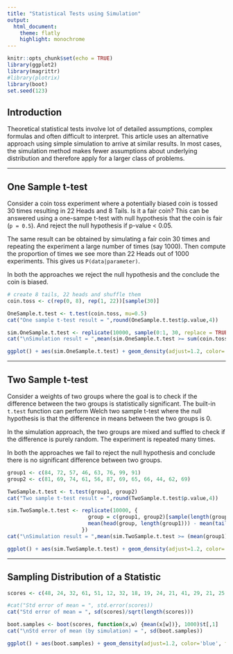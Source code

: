 ---
title: "Statistical Tests using Simulation"
output: 
  html_document:
    theme: flatly
    highlight: monochrome
---

```{r setup, include=FALSE, message=FALSE, echo=FALSE}
knitr::opts_chunk$set(echo = TRUE)
library(ggplot2)
library(magrittr)
#library(plotrix)
library(boot)
set.seed(123)
```


## Introduction
Theoretical statistical tests involve lot of detailed assumptions, complex formulas and often difficult to interpret. This article uses an alternative approach using simple simulation to arrive at similar results. In most cases, the simulation method makes fewer assumptions about underlying distribution and therefore apply for a larger class of problems.

<hr>
## One Sample t-test
Consider a coin toss experiment where a potentially biased coin is tossed 30 times resulting in 22 Heads and 8 Tails. Is it a fair coin? This can be answered using a one-sampe t-test with null hypothesis that the coin is fair (`p = 0.5`). And reject the null hypothesis if p-value < 0.05.

The same result can be obtained by simulating a fair coin 30 times and repeating the experiment a large number of times (say 1000). Then compute the proportion of times we see more than 22 Heads out of 1000 experiments. This gives us `P(data|parameter)`.

In both the approaches we reject the null hypothesis and the conclude the coin is biased.

```{r, results='hold'}
# create 8 tails, 22 heads and shuffle them
coin.toss <- c(rep(0, 8), rep(1, 22))[sample(30)] 

OneSample.t.test <- t.test(coin.toss, mu=0.5)
cat("One sample t-test result = ",round(OneSample.t.test$p.value,4))

sim.OneSample.t.test <- replicate(10000, sample(0:1, 30, replace = TRUE)) %>% colSums
cat("\nSimulation result = ",mean(sim.OneSample.t.test >= sum(coin.toss)))
```
```{r, echo=FALSE}
ggplot() + aes(sim.OneSample.t.test) + geom_density(adjust=1.2, color='red', fill='red', alpha=0.1) + geom_vline(xintercept=sum(coin.toss)) + ggtitle("Simulation of Coin Toss") + xlab("# of Heads")
```


<hr>
## Two Sample t-test
Consider a weights of two groups where the goal is to check if the difference between the two groups is statistically significant. The built-in `t.test` function can perform Welch two sample t-test where the null hypothesis is that the difference in means between the two groups is 0. 

In the simulation approach, the two groups are mixed and suffled to check if the difference is purely random. The experiment is repeated many times.

In both the approaches we fail to reject the null hypothesis and conclude there is no significant difference between two groups. 

```{r, results='hold'}
group1 <- c(84, 72, 57, 46, 63, 76, 99, 91)
group2 <- c(81, 69, 74, 61, 56, 87, 69, 65, 66, 44, 62, 69)

TwoSample.t.test <- t.test(group1, group2)
cat("Two sample t-test result = ",round(TwoSample.t.test$p.value,4))

sim.TwoSample.t.test <- replicate(10000, {
                          group = c(group1, group2)[sample(length(group1)+length(group2))]; #shuffle
                          mean(head(group, length(group1))) - mean(tail(group, length(group2)))
                        })
cat("\nSimulation result = ",mean(sim.TwoSample.t.test >= (mean(group1) - mean(group2))))
```
```{r, echo=FALSE}
ggplot() + aes(sim.TwoSample.t.test) + geom_density(adjust=1.2, color='green', fill='green', alpha=0.1) + geom_vline(xintercept=mean(group1) - mean(group2)) + ggtitle("Simulation of Group Difference") + xlab("Difference between groups")
```

<hr>
## Sampling Distribution of a Statistic

```{r, results='hold'}
scores <- c(48, 24, 32, 61, 51, 12, 32, 18, 19, 24, 21, 41, 29, 21, 25, 23, 42, 18, 23, 13)

#cat("Std error of mean = ", std.error(scores))
cat("Std error of mean = ", sd(scores)/sqrt(length(scores)))

boot.samples <- boot(scores, function(x,w) {mean(x[w])}, 1000)$t[,1]
cat("\nStd error of mean (by simulation) = ", sd(boot.samples))
```
```{r, echo=FALSE}
ggplot() + aes(boot.samples) + geom_density(adjust=1.2, color='blue', fill='blue', alpha=0.1) + ggtitle("Distribution of Sample Mean") + xlab("sample mean")
```
